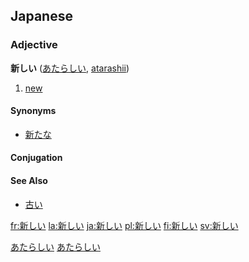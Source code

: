 == Japanese ==
{{ja-kanjitab|新}}
===Adjective===
'''新しい''' ([[あたらしい]], [[atarashii]])
# [[new]]

====Synonyms====
*[[新たな]]
====Conjugation====
{{ja-i|新し|あたらし|atarashi}}

====See Also====
*[[古い]]

[[Category:Japanese language|あたらしい]]
[[Category:Japanese い-i adjectives|あたらしい]]

[[fr:新しい]]
[[la:新しい]]
[[ja:新しい]]
[[pl:新しい]]
[[fi:新しい]]
[[sv:新しい]]
